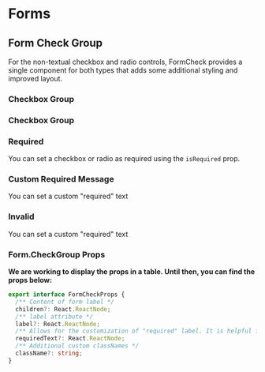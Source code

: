 

<Meta title="Components/Form/Form Check Group" component={Form} />

# Forms

## Form Check Group

For the non-textual checkbox and radio controls, FormCheck provides a single component for both types that adds some additional styling and improved layout.

### Checkbox Group

<Canvas>
  <Story name="Checkbox group">
    <Form>
      <Form.Group>
        <Form.CheckGroup label="Sample question">
          <Form.Check type="checkbox" label={`checkbox 1`} />
          <Form.Check type="checkbox" label={`checkbox 2`} />
        </Form.CheckGroup>
      </Form.Group>
    </Form>
  </Story>
</Canvas>

### Checkbox Group

<Canvas>
  <Story name="Radio group">
    <Form>
      <Form.Group>
        <Form.CheckGroup label="Sample question">
          <Form.Check type="radio" label={`checkbox 1`} name="radioGroup1" />
          <Form.Check type="radio" label={`checkbox 2`} name="radioGroup1" />
        </Form.CheckGroup>
      </Form.Group>
    </Form>
  </Story>
</Canvas>

### Required

You can set a checkbox or radio as required using the `isRequired` prop.

<Canvas>
  <Story name="Required group">
    <Form>
      <Form.Group isRequired>
        <Form.CheckGroup label="Sample question">
          <Form.Check
            type="checkbox"
            label={`checkbox 1`}
            showRequiredStyling={false}
          />
          <Form.Check
            type="checkbox"
            label={`checkbox 2`}
            showRequiredStyling={false}
          />
        </Form.CheckGroup>
      </Form.Group>
    </Form>
    <Form>
      <Form.Group isRequired>
        <Form.CheckGroup label="Sample question">
          <Form.Check type="radio" label={`checkbox 1`} name="radioGroup2" />
          <Form.Check type="radio" label={`checkbox 2`} name="radioGroup2" />
        </Form.CheckGroup>
      </Form.Group>
    </Form>
  </Story>
</Canvas>

### Custom Required Message

You can set a custom "required" text

<Canvas>
  <Story name="Custom required text">
    <Form>
      <Form.Group isRequired>
        <Form.CheckGroup label="Sample question" requiredText="custom">
          <Form.Check type="radio" label={`checkbox 1`} name="radioGroup3" />
          <Form.Check type="radio" label={`checkbox 2`} name="radioGroup3" />
        </Form.CheckGroup>
      </Form.Group>
    </Form>
  </Story>
</Canvas>

### Invalid

You can set a custom "required" text

<Canvas>
  <Story name="Invalid State">
    <Form>
      <Form.Group isRequired isInvalid>
        <Form.CheckGroup label="Sample question" requiredText="custom">
          <Form.Check
            type="checkbox"
            label={`checkbox 1`}
            showRequiredStyling={false}
          />
          <Form.Check
            type="checkbox"
            label={`checkbox 2`}
            showRequiredStyling={false}
          />
        </Form.CheckGroup>
      </Form.Group>
    </Form>
    <Form>
      <Form.Group isRequired isInvalid>
        <Form.CheckGroup label="Sample question" requiredText="custom">
          <Form.Check type="radio" label={`checkbox 1`} name="radioGroup4" />
          <Form.Check type="radio" label={`checkbox 2`} name="radioGroup4" />
        </Form.CheckGroup>
      </Form.Group>
    </Form>
  </Story>
</Canvas>

### Form.CheckGroup Props

**We are working to display the props in a table. Until then, you can find the props below:**

```typescript
export interface FormCheckProps {
  /** Content of form label */
  children?: React.ReactNode;
  /** label attribute */
  label?: React.ReactNode;
  /** Allows for the customization of "required" label. It is helpful for translations. Default: "required" */
  requiredText?: React.ReactNode;
  /** Additional custom classNames */
  className?: string;
}
```
